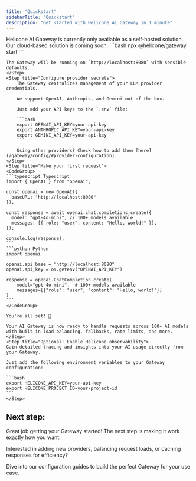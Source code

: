 ```yaml
---
title: "Quickstart"
sidebarTitle: "Quickstart"
description: "Get started with Helicone AI Gateway in 1 minute"
---
```


<Note>
  Helicone AI Gateway is currently only available as a self-hosted solution. 
  Our cloud-based solution is coming soon.
</Note>

<Steps>
    <Step title="Set up your AI Gateway">
    ```bash
    npx @helicone/gateway start
    ```

    The Gateway will be running on `http://localhost:8080` with sensible defaults.
    </Step>
    <Step title="Configure provider secrets">
        The Gateway centralizes management of your LLM provider credentials.

        We support OpenAI, Anthropic, and Gemini out of the box.

        Just add your API keys to the `.env` file:

        ```bash
        export OPENAI_API_KEY=your-api-key
        export ANTHROPIC_API_KEY=your-api-key
        export GEMINI_API_KEY=your-api-key
        ```

        Using other providers? Check how to add them [here](/gateway/config/#provider-configuration).
    </Step>
    <Step title="Make your first request">
    <CodeGroup>
    ```typescript Typescript
    import { OpenAI } from "openai";

    const openai = new OpenAI({
      baseURL: "http://localhost:8080"
    });

    const response = await openai.chat.completions.create({
      model: "gpt-4o-mini", // 100+ models available
      messages: [{ role: "user", content: "Hello, world!" }],
    });

    console.log(response);
    ```
    ```python Python
    import openai

    openai.api_base = "http://localhost:8080"
    openai.api_key = os.getenv("OPENAI_API_KEY")

    response = openai.ChatCompletion.create(
        model="gpt-4o-mini",  # 100+ models available
        messages=[{"role": "user", "content": "Hello, world!"}]
    )
    ```
    </CodeGroup>

    You're all set! 🎉 
    
    Your AI Gateway is now ready to handle requests across 100+ AI models with built-in load balancing, fallbacks, rate limits, and more.
    </Step>
    <Step title="Optional: Enable Helicone observability">
    Gain detailed tracing and insights into your AI usage directly from your Gateway.
    
    Just add the following environment variables to your Gateway configuration:

    ```bash
    export HELICONE_API_KEY=your-api-key
    export HELICONE_PROJECT_ID=your-project-id
    ```
    </Step>
</Steps>

## Next step:

Great job getting your Gateway started! The next step is making it work exactly how you want.

Interested in adding new providers, balancing request loads, or caching responses for efficiency?

<Card title="Advanced Gateway Setup" horizontal icon="gear" href="/gateway/config">
  Dive into our configuration guides to build the perfect Gateway for your use case.
</Card>